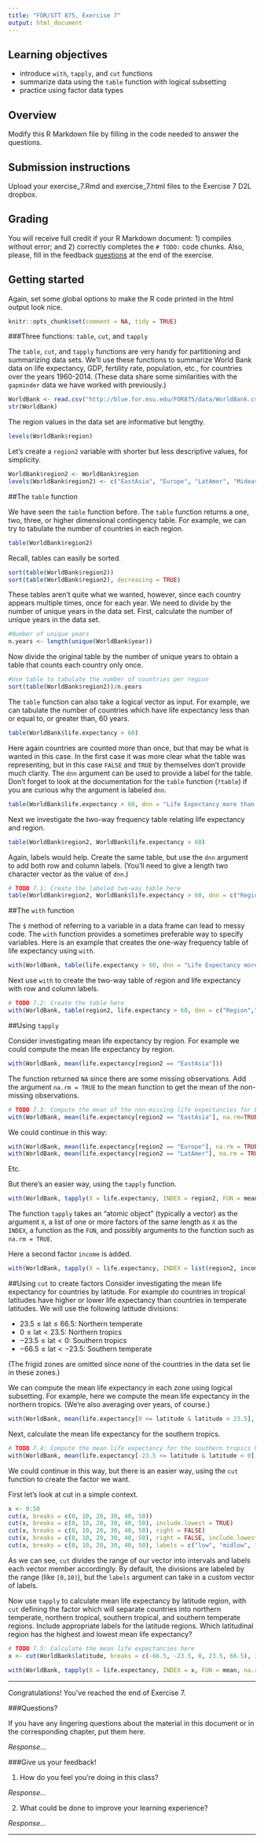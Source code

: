 ```yaml
---
title: "FOR/STT 875, Exercise 7"
output: html_document
---
```


## Learning objectives
  + introduce `with`, `tapply`, and `cut` functions
  + summarize data using the `table` function with logical subsetting
  + practice using factor data types
  
## Overview
Modify this R Markdown file by filling in the code needed to answer the questions.

## Submission instructions
Upload your exercise_7.Rmd and exercise_7.html files to the Exercise 7 D2L dropbox. 

## Grading
You will receive full credit if your R Markdown document: 1) compiles without error; and 2) correctly completes the `# TODO:` code chunks. Also, please, fill in the feedback [questions](#questions) at the end of the exercise. 

## Getting started
Again, set some global options to make the R code printed in the html output look nice.

```r
knitr::opts_chunk$set(comment = NA, tidy = TRUE)
```

###Three functions: `table`, `cut`, and `tapply`

The `table`, `cut`, and `tapply` functions are very handy for partitioning and summarizing data sets. We'll use these functions to summarize World Bank data on life expectancy, GDP, fertility rate, population, etc., for countries over the years 1960-2014. (These data share some similarities with the `gapminder` data we have worked with previously.)
```r
WorldBank <- read.csv("http://blue.for.msu.edu/FOR875/data/WorldBank.csv", header = TRUE)
str(WorldBank)
```

The region values in the data set are informative but lengthy. 

```r
levels(WorldBank$region)
```
Let's create a `region2` variable with shorter but less descriptive values, for simplicity. 

```r
WorldBank$region2 <- WorldBank$region
levels(WorldBank$region2) <- c("EastAsia", "Europe", "LatAmer", "MideastAndNorthAfrica", "NorthAmer", "SouthAsia", "SubSaharanAfrica")
```

##The `table` function

We have seen the `table` function before. The `table` function returns a one, two, three, or higher dimensional contingency table. For example, we can try to tabulate the number of countries in each region.

```r
table(WorldBank$region2)
```

Recall, tables can easily be sorted.

```r
sort(table(WorldBank$region2))
sort(table(WorldBank$region2), decreasing = TRUE)
```

These tables aren't quite what we wanted, however, since each country appears multiple times, once for each year. We need to divide by the number of unique years in the data set. First, calculate the number of unique years in the data set.

```r
#Number of unique years
n.years <- length(unique(WorldBank$year))
```

Now divide the original table by the number of unique years to obtain a table that counts each country only once.

```r
#Use table to tabulate the number of countries per region
sort(table(WorldBank$region2))/n.years
```

The `table` function can also take a logical vector as input. For example, we can tabulate the number of countries which have life expectancy less than or equal to, or greater than, 60 years.

```r
table(WorldBank$life.expectancy > 60)
```

Here again countries are counted more than once, but that may be what is wanted in this case. In the first case it was more clear what the table was representing, but in this case `FALSE` and `TRUE` by themselves don't provide much clarity. The `dnn` argument can be used to provide a label for the table. Don't forget to look at the documentation for the `table` function (`?table`) if you are curious why the argument is labeled `dnn`.

```r
table(WorldBank$life.expectancy > 60, dnn = "Life Expectancy more than 60 years")
```

Next we investigate the two-way frequency table relating life expectancy and region.

```r
table(WorldBank$region2, WorldBank$life.expectancy > 60)
```

Again, labels would help. Create the same table, but use the `dnn` argument to add both row and column labels. (You'll need to give a length two character vector as the value of `dnn`.)

```r
# TODO 7.1: Create the labeled two-way table here
table(WorldBank$region2, WorldBank$life.expectancy > 60, dnn = c("Region","Life Expectancy more than 60 years"))
```

##The `with` function

The `$` method of referring to a variable in a data frame can lead to messy code. The `with` function provides a sometimes preferable way to specify variables. Here is an example that creates the one-way frequency table of life expectancy using `with`.

```r
with(WorldBank, table(life.expectancy > 60, dnn = "Life Expectancy more than 60 years"))
```

Next use `with` to create the two-way table of region and life expectancy with row and column labels.

```r
# TODO 7.2: Create the table here
with(WorldBank, table(region2, life.expectancy > 60, dnn = c("Region","Life Expectancy more than 60 years")))
```

##Using `tapply`

Consider investigating mean life expectancy by region. For example we could compute the mean life expectancy by region.

```r
with(WorldBank, mean(life.expectancy[region2 == "EastAsia"]))
```

The function returned `NA` since there are some missing observations. Add the argument `na.rm = TRUE` to the mean function to get the mean of the non-missing observations.
```r
# TODO 7.3: Compute the mean of the non-missing life expectancies for EastAsia here
with(WorldBank, mean(life.expectancy[region2 == "EastAsia"], na.rm=TRUE))
```

We could continue in this way:

```r
with(WorldBank, mean(life.expectancy[region2 == "Europe"], na.rm = TRUE))
with(WorldBank, mean(life.expectancy[region2 == "LatAmer"], na.rm = TRUE))
```

Etc.

But there's an easier way, using the `tapply` function.

```r
with(WorldBank, tapply(X = life.expectancy, INDEX = region2, FUN = mean, na.rm = TRUE ))
```

The function `tapply` takes an "atomic object" (typically a vector) as the argument `X`, a list of one or more factors of the same length as `X` as the `INDEX`, a function as the `FUN`, and possibly arguments to the function such as `na.rm = TRUE`. 

Here a second factor `income` is added. 
```r
with(WorldBank, tapply(X = life.expectancy, INDEX = list(region2, income), FUN = mean, na.rm = TRUE ))
```

##Using `cut` to create factors
Consider investigating the mean life expectancy for countries by latitude. For example do countries in tropical latitudes have higher or lower life expectancy than countries in temperate latitudes. We will use the following latitude divisions:

+ $23.5 \leq \text{lat} \leq 66.5$: Northern temperate
+ $0 \leq \text{lat} < 23.5$: Northern tropics
+ $-23.5 \leq \text{lat} < 0$: Southern tropics
+ $-66.5 \leq \text{lat} < -23.5$: Southern temperate

(The frigid zones are omitted since none of the countries in the data set lie in these zones.)

We can compute the mean life expectancy in each zone using logical subsetting. For example, here we compute the mean life expectancy in the northern tropics. (We're also averaging over years, of course.)


```r
with(WorldBank, mean(life.expectancy[0 <= latitude & latitude < 23.5], na.rm = TRUE))
```

Next, calculate the mean life expectancy for the southern tropics.

```r
# TODO 7.4: Compute the mean life expectancy for the southern tropics here
with(WorldBank, mean(life.expectancy[-23.5 <= latitude & latitude < 0], na.rm = TRUE))
```

We could continue in this way, but there is an easier way, using the `cut` function to create the factor we want.

First let's look at cut in a simple context. 

```r
x <- 0:50
cut(x, breaks = c(0, 10, 20, 30, 40, 50))
cut(x, breaks = c(0, 10, 20, 30, 40, 50), include.lowest = TRUE)
cut(x, breaks = c(0, 10, 20, 30, 40, 50), right = FALSE)
cut(x, breaks = c(0, 10, 20, 30, 40, 50), right = FALSE, include.lowest = TRUE)
cut(x, breaks = c(0, 10, 20, 30, 40, 50), labels = c("low", "midlow", "mid", "midhigh", "high"), include.lowest = TRUE)
```

As we can see, `cut` divides the range of our vector into intervals and labels each vector member accordingly. By default, the divisions are labeled by the range (like `[0,10)`), but the `labels` argument can take in a custom vector of labels.

Now use `tapply` to calculate mean life expectancy by latitude region, with `cut` defining the factor which will separate countries into northern temperate, northern tropical, southern tropical, and southern temperate regions. Include appropriate labels for the latitude regions. Which latitudinal region has the highest and lowest mean life expectancy?

```r
# TODO 7.5: Calculate the mean life expectancies here
x <- cut(WorldBank$latitude, breaks = c(-66.5, -23.5, 0, 23.5, 66.5), include.lowest = TRUE, right = FALSE, labels=c("Southern temperate","Southern tropics","Northern tropics", "Northern temperate"))

with(WorldBank, tapply(X = life.expectancy, INDEX = x, FUN = mean, na.rm = TRUE ))
```

********

Congratulations! You've reached the end of Exercise 7.

###Questions?

If you have any lingering questions about the material in this document or in the corresponding chapter, put them here.

*Response...*


###Give us your feedback!

1.  How do you feel you're doing in this class?

*Response...*

2.  What could be done to improve your learning experience?

*Response...*

*********
